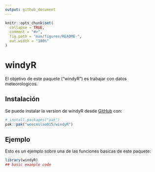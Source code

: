 ```yaml
---
output: github_document
---
```


<!-- README.md is generated from README.Rmd. Please edit that file -->

```r
knitr::opts_chunk$set(
  collapse = TRUE,
  comment = "#>",
  fig.path = "man/figures/README-",
  out.width = "100%"
)
```

# windyR

<!-- badges: start -->
<!-- badges: end -->

El objetivo de este paquete ("windyR") es trabajar con datos meteorologicos.

## Instalación

Se puede instalar la version de windyR desde [GitHub](https://github.com/) con:


```r
# install.packages("pak")
pak::pak("wenceslao015/windyR")
```

## Ejemplo

Esto es un ejemplo sobre una de las funciones basicas de este paquete:

```r
library(windyR)
## basic example code
```

